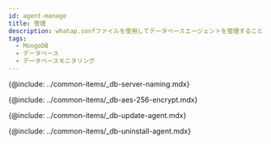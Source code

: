```yaml
---
id: agent-manage
title: 管理
description: whatap.confファイルを使用してデータベースエージェントを管理することができます。
tags:
  - MongoDB
  - データベース
  - データベースモニタリング
---
```


<!-- Postgresql, Oracle 지원 프로세스 모니터링 -->

<!-- {@include: ../common-items/_db-agent-xos-process-monitoring.mdx}-->

<!-- 서버 이름을 임의로 부여해 관리하기 -->

{@include: ../common-items/_db-server-naming.mdx}  

<!-- AES 256 암호화 적용 -->

{@include: ../common-items/_db-aes-256-encrypt.mdx} 

<!-- 에이전트 업데이트-->

{@include: ../common-items/_db-update-agent.mdx}  

<!-- 에이전트 삭제 -->

{@include: ../common-items/_db-uninstall-agent.mdx}  
